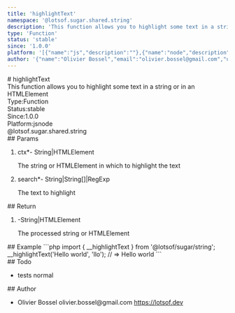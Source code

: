 ```yaml
---
title: 'highlightText'
namespace: '@lotsof.sugar.shared.string'
description: 'This function allows you to highlight some text in a string or in an HTMLElement'
type: 'Function'
status: 'stable'
since: '1.0.0'
platform: '[{"name":"js","description":""},{"name":"node","description":""}]'
author: '{"name":"Olivier Bossel","email":"olivier.bossel@gmail.com","url":"https://lotsof.dev"}'
---
```

<div class="docmap-mdx">
# highlightText
<div class="_description typo-lead typo-format">
This function allows you to highlight some text in a string or in an HTMLElement
</div>
<div class="_metas">
<div class="_type"><span class="_type-label">Type:</span><span class="_type-value">Function</span></div>
<div class="_status"><span class="_status-label">Status:</span><span class="_status-value -stable">stable</span></div>
<div class="_since"><span class="_since-label">Since:</span><span class="_since-value">1.0.0</span></div>
<div class="_platform"><span class="_platform-label">Platform:</span><span class="_platform-value -js">js</span><span class="_platform-value -node">node</span></div>
</div>
<div class="_namespace">@lotsof.sugar.shared.string</div>
<div class="_params">
## Params
<ol class="_list">
<li class="_item">
<span class="_name">ctx<span class="_required">*</span></span><span class="_default">-</span> <span class="_type">String&vert;HTMLElement</span>
<p class="_description">The string or HTMLElement in which to highlight the text</p>
</li>
<li class="_item">
<span class="_name">search<span class="_required">*</span></span><span class="_default">-</span> <span class="_type">String&vert;String&lsqb;&rsqb;&vert;RegExp</span>
<p class="_description">The text to highlight</p>
</li>
</ol>
</div>
<div class="_return">
## Return
<ol class="_list">
<li class="_item">
<span class="_default">-</span><span class="_type">String&vert;HTMLElement</span>
<p class="_description">The processed string or HTMLElement</p>
</li>
</ol>
</div>
<div class="_examples">
## Example
```php
import { __highlightText } from '@lotsof/sugar/string';
__highlightText('Hello world', 'llo'); // => He<span class="-highlight">llo</span> world
```
</div>
<div class="_todo">
## Todo
<ul class="_list">
<li class="_item">
<span class="_description">tests</span>
<span class="_priority -normal">normal</span>
</li>
</ul>
</div>
<div class="_author">
## Author
<ul class="_list">
<li class="_item">
<span class="_name">Olivier Bossel</span>
<span class="_email">olivier.bossel@gmail.com</span>
<a href="https://lotsof.dev" target="_blank" class="_url">https://lotsof.dev</a>
</li>
</ul>
</div>
</div>